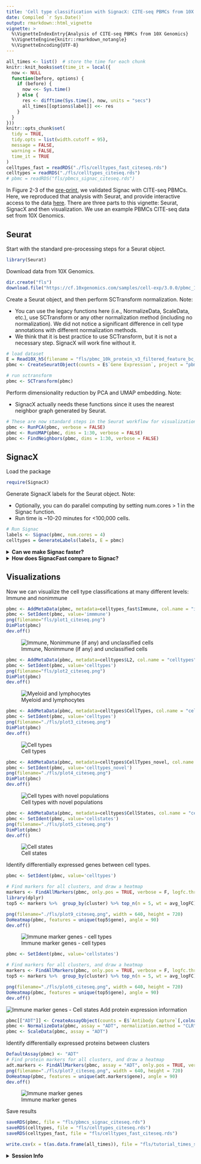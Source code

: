 ```yaml
---
title: 'Cell type classification with SignacX: CITE-seq PBMCs from 10X Genomics'
date: Compiled `r Sys.Date()`
output: rmarkdown::html_vignette
vignette: >
  %\VignetteIndexEntry{Analysis of CITE-seq PBMCs from 10X Genomics}
  %\VignetteEngine{knitr::rmarkdown_notangle}
  %\VignetteEncoding{UTF-8}
---
```


```r
all_times <- list()  # store the time for each chunk
knitr::knit_hooks$set(time_it = local({
  now <- NULL
  function(before, options) {
    if (before) {
      now <<- Sys.time()
    } else {
      res <- difftime(Sys.time(), now, units = "secs")
      all_times[[options$label]] <<- res
    }
  }
}))
knitr::opts_chunk$set(
  tidy = TRUE,
  tidy.opts = list(width.cutoff = 95),
  message = FALSE,
  warning = FALSE,
  time_it = TRUE
)
celltypes_fast = readRDS("./fls/celltypes_fast_citeseq.rds")
celltypes = readRDS("./fls/celltypes_citeseq.rds")
# pbmc = readRDS("fls/pbmcs_signac_citeseq.rds")
```

In Figure 2-3 of the [pre-print](https://www.biorxiv.org/content/10.1101/2021.02.01.429207v3.full), we validated Signac with CITE-seq PBMCs. Here, we reproduced that analysis with Seurat, and provide interactive access to the data [here](https://kleintools.hms.harvard.edu/tools/springViewer_1_6_dev.html?client_datasets/CITESEQ_EXPLORATORY_CITESEQ_5K_PBMCS/FullDataset_v1_protein). There are three parts to this vignette: Seurat, SignacX and then visualization. We use an example PBMCs CITE-seq data set from 10X Genomics.

## Seurat 

Start with the standard pre-processing steps for a Seurat object.

```r
library(Seurat)
```

Download data from 10X Genomics.

```r
dir.create("fls")
download.file("https://cf.10xgenomics.com/samples/cell-exp/3.0.0/pbmc_10k_protein_v3/pbmc_10k_protein_v3_filtered_feature_bc_matrix.h5", destfile = "fls/pbmc_10k_protein_v3_filtered_feature_bc_matrix.h5")
```

Create a Seurat object, and then perform SCTransform normalization. Note:

* You can use the legacy functions here (i.e., NormalizeData, ScaleData, etc.), use SCTransform or any other normalization method (including no normalization). We did not notice a significant difference in cell type annotations with different normalization methods.
* We think that it is best practice to use SCTransform, but it is not a necessary step. SignacX will work fine without it.

```r
# load dataset
E = Read10X_h5(filename = "fls/pbmc_10k_protein_v3_filtered_feature_bc_matrix.h5")
pbmc <- CreateSeuratObject(counts = E$`Gene Expression`, project = "pbmc")

# run sctransform
pbmc <- SCTransform(pbmc)
```

Perform dimensionality reduction by PCA and UMAP embedding. Note:

* SignacX actually needs these functions since it uses the nearest neighbor graph generated by Seurat.

```r
# These are now standard steps in the Seurat workflow for visualization and clustering
pbmc <- RunPCA(pbmc, verbose = FALSE)
pbmc <- RunUMAP(pbmc, dims = 1:30, verbose = FALSE)
pbmc <- FindNeighbors(pbmc, dims = 1:30, verbose = FALSE)
```

## SignacX

Load the package

```r
require(SignacX)
```

Generate SignacX labels for the Seurat object. Note:

* Optionally, you can do parallel computing by setting num.cores > 1 in the Signac function.
* Run time is ~10-20 minutes for <100,000 cells.

```r
# Run Signac
labels <- Signac(pbmc, num.cores = 4)
celltypes = GenerateLabels(labels, E = pbmc)
```

<details>
  <summary>**Can we make Signac faster?**</summary>

Sometimes, training the neural networks takes a lot of time. To make Signac faster, we implemented SignacFast which uses an ensemble of pre-trained neural network models. Note:

* SignacFast uses an ensemble of 1,800 pre-calculated neural networks using the GenerateModels function together with the training_HPCA reference data.
* Features that are absent from the single cell data and present in the neural network are set to zero.

```r
# Run Signac
labels_fast <- SignacFast(pbmc)
celltypes_fast = GenerateLabels(labels_fast, E = pbmc)
```

SignacFast took only ~30 seconds. Relative to Signac, the main difference is that SignacFast tends to leave a few more cells "Unclassified."
</details>

<details>
  <summary>**How does SignacFast compare to Signac?**</summary>
```r
knitr::kable(table(Signac = celltypes$CellTypes, SignacFast = celltypes_fast$CellTypes), format = "html")
```
</details>

## Visualizations

Now we can visualize the cell type classifications at many different levels:
Immune and nonimmune
```r
pbmc <- AddMetaData(pbmc, metadata=celltypes_fast$Immune, col.name = "immmune")
pbmc <- SetIdent(pbmc, value='immmune')
png(filename="fls/plot1_citeseq.png")
DimPlot(pbmc)
dev.off()
```
![Immune, Nonimmune (if any) and unclassified cells](./fls/plot1_citeseq.png)

```r
pbmc <- AddMetaData(pbmc, metadata=celltypes$L2, col.name = "celltypes")
pbmc <- SetIdent(pbmc, value='celltypes')
png(filename="fls/plot2_citeseq.png")
DimPlot(pbmc)
dev.off()
```
![Myeloid and lymphocytes](./fls/plot2_citeseq.png)

```r
pbmc <- AddMetaData(pbmc, metadata=celltypes$CellTypes, col.name = "celltypes")
pbmc <- SetIdent(pbmc, value='celltypes')
png(filename="./fls/plot3_citeseq.png")
DimPlot(pbmc)
dev.off()
```
![Cell types](./fls/plot3_citeseq.png)

```r
pbmc <- AddMetaData(pbmc, metadata=celltypes$CellTypes_novel, col.name = "celltypes_novel")
pbmc <- SetIdent(pbmc, value='celltypes_novel')
png(filename="./fls/plot4_citeseq.png")
DimPlot(pbmc)
dev.off()
```
![Cell types with novel populations](./fls/plot4_citeseq.png)

```r
pbmc <- AddMetaData(pbmc, metadata=celltypes$CellStates, col.name = "cellstates")
pbmc <- SetIdent(pbmc, value='cellstates')
png(filename="./fls/plot5_citeseq.png")
DimPlot(pbmc)
dev.off()
```
![Cell states](./fls/plot5_citeseq.png)

Identify differentially expressed genes between cell types.

```r
pbmc <- SetIdent(pbmc, value='celltypes')

# Find markers for all clusters, and draw a heatmap
markers <- FindAllMarkers(pbmc, only.pos = TRUE, verbose = F, logfc.threshold = 1)
library(dplyr)
top5 <- markers %>%  group_by(cluster) %>% top_n(n = 5, wt = avg_logFC)

png(filename="./fls/plot9_citeseq.png", width = 640, height = 720)
DoHeatmap(pbmc, features = unique(top5$gene), angle = 90)
dev.off()
```
![Immune marker genes - cell types](./fls/plot9_citeseq.png)

```r
pbmc <- SetIdent(pbmc, value='cellstates')

# Find markers for all clusters, and draw a heatmap
markers <- FindAllMarkers(pbmc, only.pos = TRUE, verbose = F, logfc.threshold = 1)
top5 <- markers %>%  group_by(cluster) %>% top_n(n = 5, wt = avg_logFC)

png(filename="./fls/plot6_citeseq.png", width = 640, height = 720)
DoHeatmap(pbmc, features = unique(top5$gene), angle = 90)
dev.off()
```
![Immune marker genes - Cell states](./fls/plot6_citeseq.png)
Add protein expression information

```r
pbmc[["ADT"]] <- CreateAssayObject(counts = E$`Antibody Capture`[,colnames(E$`Antibody Capture`) %in% colnames(pbmc)])
pbmc <- NormalizeData(pbmc, assay = "ADT", normalization.method = "CLR")
pbmc <- ScaleData(pbmc, assay = "ADT")
```

Identify differentially expressed proteins between clusters

```r
DefaultAssay(pbmc) <- "ADT"
# Find protein markers for all clusters, and draw a heatmap
adt.markers <- FindAllMarkers(pbmc, assay = "ADT", only.pos = TRUE, verbose = F)
png(filename="./fls/plot7_citeseq.png", width = 640, height = 720)
DoHeatmap(pbmc, features = unique(adt.markers$gene), angle = 90)
dev.off()
```
![Immune marker genes](./fls/plot7_citeseq.png)

Save results

```r
saveRDS(pbmc, file = "fls/pbmcs_signac_citeseq.rds")
saveRDS(celltypes, file = "fls/celltypes_citeseq.rds")
saveRDS(celltypes_fast, file = "fls/celltypes_fast_citeseq.rds")
```


```r
write.csv(x = t(as.data.frame(all_times)), file = "fls/tutorial_times_signac-Seurat_citeseq.csv")
```

<details>
  <summary>**Session Info**</summary>
```r
sessionInfo()
```
</details>
